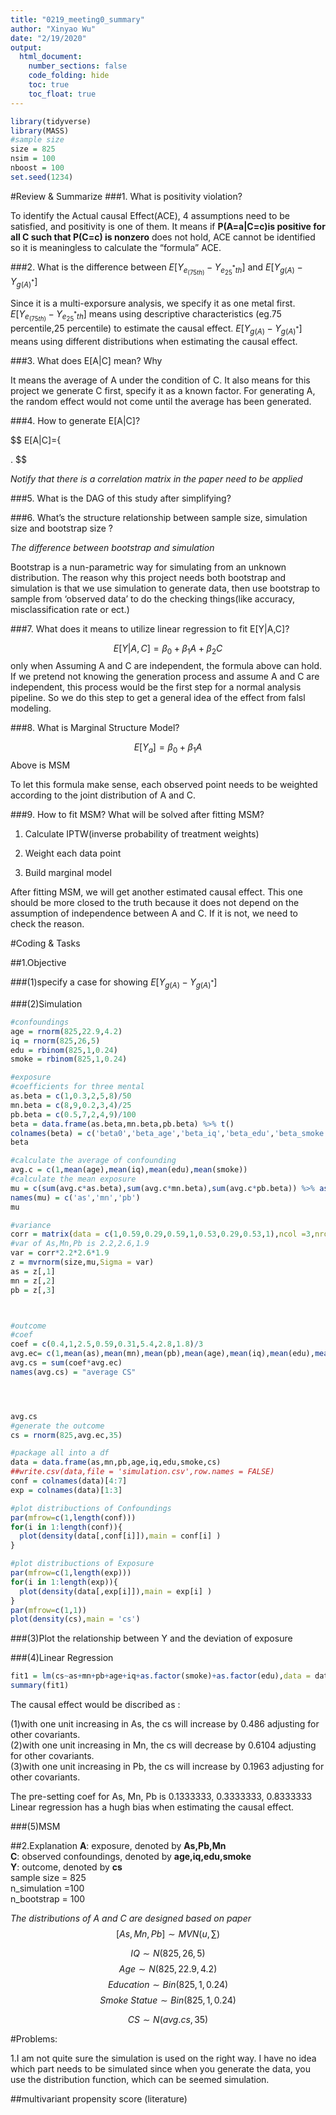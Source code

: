 ```yaml
---
title: "0219_meeting0_summary"
author: "Xinyao Wu"
date: "2/19/2020"
output: 
  html_document: 
    number_sections: false
    code_folding: hide
    toc: true
    toc_float: true
---
```


```r
library(tidyverse)
library(MASS)
#sample size
size = 825
nsim = 100
nboost = 100
set.seed(1234)
```

#Review & Summarize
###1.	What is positivity violation?

To identify the Actual causal Effect(ACE), 4 assumptions need to be satisfied, and positivity is one of them. It means if __P(A=a|C=c)is positive for all C such that P(C=c) is nonzero__ does not hold, ACE cannot be identified so it is meaningless to calculate the "formula" ACE.

###2.	What is the difference between $E[Y_{e_(75th)} - Y_{e^*_25th}]$ and $E[Y_{g(A)}-Y_{g(A)^*}]$

Since it is a multi-exporsure analysis, we specify it as one metal first.
$E[Y_{e_(75th)} - Y_{e^*_25th}]$ means using descriptive characteristics (eg.75 percentile,25 percentile) to estimate the causal effect.
$E[Y_{g(A)}-Y_{g(A)^*}]$ means using different distributions when estimating the causal effect.

###3.	What does E[A|C] mean? Why 

It means the average of A under the condition of C. It also means for this project we generate C first, specify it as a known factor. For generating A, the random effect would not come until the average has been generated. 

###4.	How to generate E[A|C]?



$$
E[A|C]=\left\{
\begin{aligned}

 \beta_0^{A_1}+\beta_2^{A_1}*C \\
 \beta_0^{A_2}+\beta_2^{A_2}*C \\
 \beta_0^{A_3}+\beta_2^{A_3}*C 

\end{aligned}
\right.
$$


*Notify that there is a correlation matrix in the paper need to be applied*


###5.	What is the DAG of this study after simplifying?


###6.	What’s the structure relationship between sample size, simulation size and bootstrap size ?

*The difference between bootstrap and simulation*

Bootstrap is a nun-parametric way for simulating from an unknown distribution. 
The reason why this project needs both bootstrap and simulation is that we use simulation to generate data, then use bootstrap to sample from 'observed data' to do the checking things(like accuracy, misclassification rate or ect.)

###7.	What does it means to utilize linear regression to fit E[Y|A,C]?

$$E[Y|A,C] = \beta_0 +\beta_1A+\beta_2C$$
only when Assuming A and C are independent, the formula above can hold.
If we pretend not knowing the generation process and assume A and C are independent, this process would be the first step for a normal analysis pipeline. So we do this step to get a general idea of the effect from falsl modeling.

###8.	What is Marginal Structure Model? 

$$E[Y_a]=\beta_0+\beta_1A$$
Above is MSM

To let this formula make sense, each observed point needs to be weighted according to the joint distribution of A and C.

###9.	How to fit MSM? What will be solved after fitting MSM?
 
(1) Calculate IPTW(inverse probability of treatment weights)

(2) Weight each data point

(3) Build marginal model

After fitting MSM, we will get another estimated causal effect. This one should be more closed to the truth because it does not depend on the assumption of independence between A and C. If it is not, we need to check the reason.

#Coding & Tasks

##1.Objective

###(1)specify a case for showing $E[Y_{g(A)}-Y_{g(A)^*}]$




###(2)Simulation

```r
#confoundings
age = rnorm(825,22.9,4.2)
iq = rnorm(825,26,5)
edu = rbinom(825,1,0.24)
smoke = rbinom(825,1,0.24)

#exposure
#coefficients for three mental
as.beta = c(1,0.3,2,5,8)/50
mn.beta = c(8,9,0.2,3,4)/25
pb.beta = c(0.5,7,2,4,9)/100
beta = data.frame(as.beta,mn.beta,pb.beta) %>% t()
colnames(beta) = c('beta0','beta_age','beta_iq','beta_edu','beta_smoke')
beta 

#calculate the average of confounding 
avg.c = c(1,mean(age),mean(iq),mean(edu),mean(smoke)) 
#calculate the mean exposure
mu = c(sum(avg.c*as.beta),sum(avg.c*mn.beta),sum(avg.c*pb.beta)) %>% as.vector()
names(mu) = c('as','mn','pb')
mu

#variance
corr = matrix(data = c(1,0.59,0.29,0.59,1,0.53,0.29,0.53,1),ncol =3,nrow = 3)
#var of As,Mn,Pb is 2.2,2.6,1.9
var = corr*2.2*2.6*1.9
z = mvrnorm(size,mu,Sigma = var)
as = z[,1]
mn = z[,2]
pb = z[,3]



#outcome
#coef 
coef = c(0.4,1,2.5,0.59,0.31,5.4,2.8,1.8)/3
avg.ec= c(1,mean(as),mean(mn),mean(pb),mean(age),mean(iq),mean(edu),mean(smoke)) 
avg.cs = sum(coef*avg.ec)
names(avg.cs) = "average CS"




avg.cs
#generate the outcome
cs = rnorm(825,avg.ec,35)
```

```r
#package all into a df
data = data.frame(as,mn,pb,age,iq,edu,smoke,cs)
##write.csv(data,file = 'simulation.csv',row.names = FALSE)
conf = colnames(data)[4:7]
exp = colnames(data)[1:3]

#plot distribuctions of Confoundings
par(mfrow=c(1,length(conf)))
for(i in 1:length(conf)){
  plot(density(data[,conf[i]]),main = conf[i] )
}

#plot distribuctions of Exposure
par(mfrow=c(1,length(exp)))
for(i in 1:length(exp)){
  plot(density(data[,exp[i]]),main = exp[i] )
}
par(mfrow=c(1,1))
plot(density(cs),main = 'cs')
```


###(3)Plot the relationship between Y and the deviation of exposure




###(4)Linear Regression
```r
fit1 = lm(cs~as+mn+pb+age+iq+as.factor(smoke)+as.factor(edu),data = data)
summary(fit1)
```

The causal effect would be discribed as :\

(1)with one unit increasing in As, the cs will increase by 0.486 adjusting for other covariants.\
(2)with one unit increasing in Mn, the cs will decrease by 0.6104 adjusting for other covariants.\
(3)with one unit increasing in Pb, the cs will increase by 0.1963 adjusting for other covariants.\

The pre-setting coef for As, Mn, Pb is 0.1333333, 0.3333333, 0.8333333\
Linear regression has a hugh bias when estimating the causal effect.


###(5)MSM



##2.Explanation
__A__: exposure, denoted by __As,Pb,Mn__ \
__C__: observed confoundings, denoted by __age,iq,edu,smoke__ \
__Y__: outcome, denoted by __cs__ \
sample size = 825 \
n_simulation =100 \
n_bootstrap = 100 \

*The distributions of A and C are designed based on paper* \
$$[As,Mn,Pb] \sim MVN(u,\sum)$$

$$IQ \sim N(825,26,5)$$
$$Age \sim N(825,22.9,4.2)$$
$$Education \sim Bin(825,1,0.24)$$
$$Smoke\ Statue \sim Bin(825,1,0.24)$$

$$ CS \sim N(avg.cs,35)$$

#Problems:

1.I am not quite sure the simulation is used on the right way. I have no idea which part needs to be simulated since when you generate the data, you use the distribution function, which can be seemed simulation. 



##multivariant propensity score (literature)




